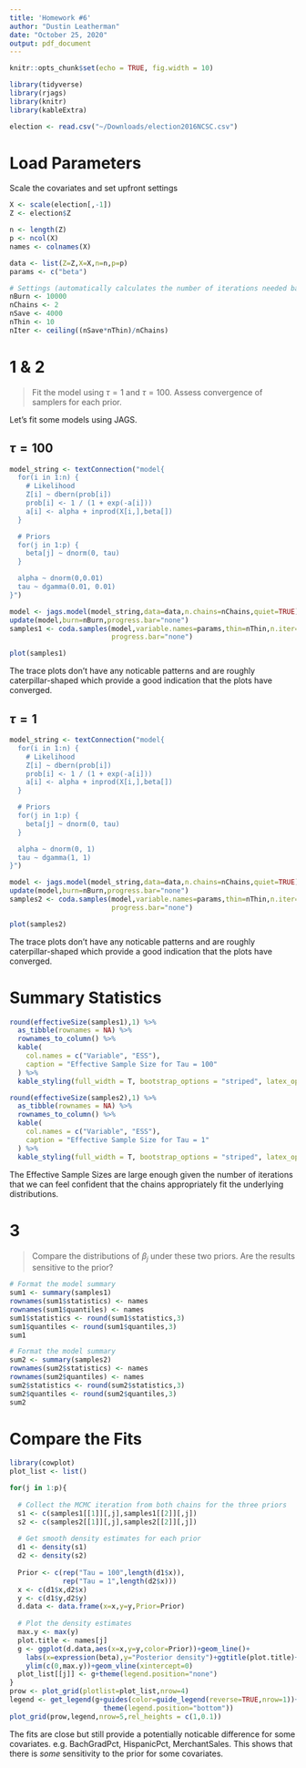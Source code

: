 ```yaml
---
title: 'Homework #6'
author: "Dustin Leatherman"
date: "October 25, 2020"
output: pdf_document
---
```


```r
knitr::opts_chunk$set(echo = TRUE, fig.width = 10)

library(tidyverse)
library(rjags)
library(knitr)
library(kableExtra)

election <- read.csv("~/Downloads/election2016NCSC.csv")
```

# Load Parameters

Scale the covariates and set upfront settings

```r

X <- scale(election[,-1])
Z <- election$Z

n <- length(Z)
p <- ncol(X)
names <- colnames(X)

data <- list(Z=Z,X=X,n=n,p=p)
params <- c("beta")

# Settings (automatically calculates the number of iterations needed based on inputs)
nBurn <- 10000
nChains <- 2
nSave <- 4000
nThin <- 10
nIter <- ceiling((nSave*nThin)/nChains)
```

# 1 & 2

> Fit the model using $\tau = 1$ and $\tau = 100$. Assess convergence of samplers for each prior.

Let's fit some models using JAGS.

## $\tau = 100$


```r
model_string <- textConnection("model{
  for(i in 1:n) {
    # Likelihood
    Z[i] ~ dbern(prob[i])
    prob[i] <- 1 / (1 + exp(-a[i]))
    a[i] <- alpha + inprod(X[i,],beta[])
  }

  # Priors
  for(j in 1:p) {
    beta[j] ~ dnorm(0, tau)
  }

  alpha ~ dnorm(0,0.01)
  tau ~ dgamma(0.01, 0.01)
}")

model <- jags.model(model_string,data=data,n.chains=nChains,quiet=TRUE)
update(model,burn=nBurn,progress.bar="none")
samples1 <- coda.samples(model,variable.names=params,thin=nThin,n.iter=nIter,
                         progress.bar="none")

plot(samples1)
```

The trace plots don't have any noticable patterns and are roughly caterpillar-shaped which provide a good indication that the plots have converged.

## $\tau = 1$


```r
model_string <- textConnection("model{
  for(i in 1:n) {
    # Likelihood
    Z[i] ~ dbern(prob[i])
    prob[i] <- 1 / (1 + exp(-a[i]))
    a[i] <- alpha + inprod(X[i,],beta[])
  }

  # Priors
  for(j in 1:p) {
    beta[j] ~ dnorm(0, tau)
  }

  alpha ~ dnorm(0, 1)
  tau ~ dgamma(1, 1)
}")

model <- jags.model(model_string,data=data,n.chains=nChains,quiet=TRUE)
update(model,burn=nBurn,progress.bar="none")
samples2 <- coda.samples(model,variable.names=params,thin=nThin,n.iter=nIter,
                         progress.bar="none")

plot(samples2)
```

The trace plots don't have any noticable patterns and are roughly caterpillar-shaped which provide a good indication that the plots have converged. 

# Summary Statistics

```r
round(effectiveSize(samples1),1) %>% 
  as_tibble(rownames = NA) %>% 
  rownames_to_column() %>% 
  kable(
    col.names = c("Variable", "ESS"),
    caption = "Effective Sample Size for Tau = 100"
  ) %>% 
  kable_styling(full_width = T, bootstrap_options = "striped", latex_options = "hold_position")

round(effectiveSize(samples2),1) %>% 
  as_tibble(rownames = NA) %>% 
  rownames_to_column() %>% 
  kable(
    col.names = c("Variable", "ESS"),
    caption = "Effective Sample Size for Tau = 1"
  ) %>% 
  kable_styling(full_width = T, bootstrap_options = "striped", latex_options = "hold_position")

```

The Effective Sample Sizes are large enough given the number of iterations that we can feel confident that the chains appropriately fit the underlying distributions.

# 3

> Compare the distributions of $\beta_j$ under these two priors. Are the results sensitive to the prior?


```r
# Format the model summary
sum1 <- summary(samples1)
rownames(sum1$statistics) <- names
rownames(sum1$quantiles) <- names
sum1$statistics <- round(sum1$statistics,3)
sum1$quantiles <- round(sum1$quantiles,3)
sum1

# Format the model summary
sum2 <- summary(samples2)
rownames(sum2$statistics) <- names
rownames(sum2$quantiles) <- names
sum2$statistics <- round(sum2$statistics,3)
sum2$quantiles <- round(sum2$quantiles,3)
sum2
```

# Compare the Fits

```r
library(cowplot)
plot_list <- list()

for(j in 1:p){
  
  # Collect the MCMC iteration from both chains for the three priors
  s1 <- c(samples1[[1]][,j],samples1[[2]][,j])
  s2 <- c(samples2[[1]][,j],samples2[[2]][,j])
  
  # Get smooth density estimates for each prior
  d1 <- density(s1)
  d2 <- density(s2)
  
  Prior <- c(rep("Tau = 100",length(d1$x)),
             rep("Tau = 1",length(d2$x)))
  x <- c(d1$x,d2$x)
  y <- c(d1$y,d2$y)
  d.data <- data.frame(x=x,y=y,Prior=Prior)
  
  # Plot the density estimates
  max.y <- max(y)
  plot.title <- names[j]
  g <- ggplot(d.data,aes(x=x,y=y,color=Prior))+geom_line()+
    labs(x=expression(beta),y="Posterior density")+ggtitle(plot.title)+
    ylim(c(0,max.y))+geom_vline(xintercept=0)
  plot_list[[j]] <- g+theme(legend.position="none")
}
prow <- plot_grid(plotlist=plot_list,nrow=4)
legend <- get_legend(g+guides(color=guide_legend(reverse=TRUE,nrow=1))+
                       theme(legend.position="bottom"))
plot_grid(prow,legend,nrow=5,rel_heights = c(1,0.1))
```


The fits are close but still provide a potentially noticable difference for some covariates. e.g. BachGradPct, HispanicPct, MerchantSales. This shows that there is *some* sensitivity to the prior for some covariates. 